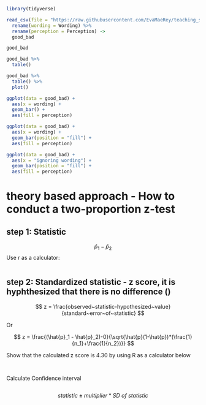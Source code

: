 

```r
library(tidyverse)
```


```r
read_csv(file = "https://raw.githubusercontent.com/EvaMaeRey/teaching_spring_2021/master/data/chap5.GoodandBad.csv") %>% 
  rename(wording = Wording) %>% 
  rename(perception = Perception) ->
  good_bad

good_bad
```



```r
good_bad %>% 
  table() 
```


```r
good_bad %>% 
  table() %>% 
  plot()
```

```r
ggplot(data = good_bad) +
  aes(x = wording) +
  geom_bar() + 
  aes(fill = perception)
```



```r
ggplot(data = good_bad) +
  aes(x = wording) +
  geom_bar(position = "fill") + 
  aes(fill = perception)
```



```r
ggplot(data = good_bad) +
  aes(x = "ignoring wording") +
  geom_bar(position = "fill") + 
  aes(fill = perception)
```



# theory based approach - How to conduct a two-proportion z-test


## step 1: Statistic

$$
\hat{p}_1 - \hat{p}_2
$$
Use r as a calculator:

```r

```


## step 2: Standardized statistic - z score, it is hyphthesized that there is no difference ()


$$
z = \frac{observed~statistic-hypothesized~value}{standard~error~of~statistic}
$$

Or

$$
z = \frac{(\hat{p}_1 - \hat{p}_2)-0}{\sqrt{\hat{p}(1-\hat{p})*(\frac{1}{n_1}+\frac{1}{n_2})}}
$$

Show that the calculated z score is 4.30 by using R as a calculator below


```r

```



##

Calculate Confidence interval


```r

```


$$
statistic \pm multiplier * SD~of~statistic
$$



